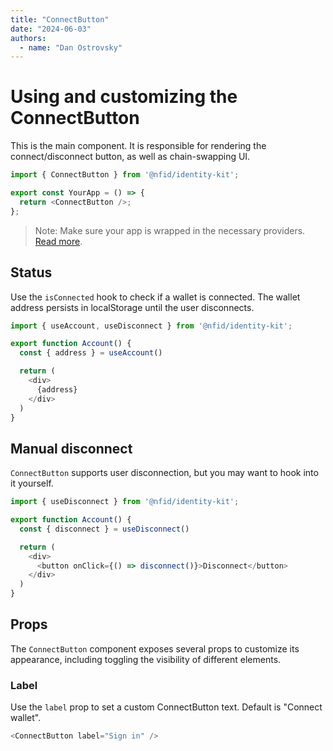 ```yaml
---
title: "ConnectButton"
date: "2024-06-03"
authors:
  - name: "Dan Ostrovsky"
---
```


# Using and customizing the ConnectButton

This is the main component. It is responsible for rendering the connect/disconnect button, as well as chain-swapping UI.

```typescript
import { ConnectButton } from '@nfid/identity-kit';

export const YourApp = () => {
  return <ConnectButton />;
};
```

> Note: Make sure your app is wrapped in the necessary providers. [Read more](installation#wrap-providers).

## Status

Use the `isConnected` hook to check if a wallet is connected. The wallet address persists in localStorage until the user disconnects.

```typescript
import { useAccount, useDisconnect } from '@nfid/identity-kit';

export function Account() {
  const { address } = useAccount()

  return (
    <div>
      {address}
    </div>
  )
}
```

## Manual disconnect

`ConnectButton` supports user disconnection, but you may want to hook into it yourself.

```typescript
import { useDisconnect } from '@nfid/identity-kit';

export function Account() {
  const { disconnect } = useDisconnect()

  return (
    <div>
      <button onClick={() => disconnect()}>Disconnect</button>
    </div>
  )
}
```

## Props

The `ConnectButton` component exposes several props to customize its appearance, including toggling the visibility of different elements.

### Label

Use the `label` prop to set a custom ConnectButton text. Default is "Connect wallet".

```typescript
<ConnectButton label="Sign in" />
```